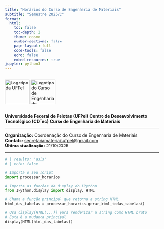 ```yaml
---
title: "Horários do Curso de Engenharia de Materiais"
subtitle: "Semestre 2025/2"
format:
  html:
    toc: false
    toc-depth: 2
    theme: cosmo
    number-sections: false
    page-layout: full
    code-tools: false
    echo: false
    embed-resources: true
jupyter: python3
---
```


<div style="display: flex; align-items: center; gap: 2em; margin-bottom: 1em;">
  <img src="https://jcconcursos.com.br/media/_versions/orgao/concurso-ufpel-72815_sm.jpg" alt="Logotipo da UFPel" style="height: 80px;">
  <img src="https://wp.ufpel.edu.br/engmateriais/files/2025/02/engmat.png" alt="Logotipo do Curso de Engenharia de Materiais" style="height: 80px;">
</div>

**Universidade Federal de Pelotas (UFPel)** **Centro de Desenvolvimento Tecnológico (CDTec)** **Curso de Engenharia de Materiais**

---

**Organização:** Coordenação do Curso de Engenharia de Materiais  
**Contato:** [secretariamateriaisufpel@gmail.com](mailto:secretariamateriaisufpel@gmail.com)  
**Última atualização:** 21/10/2025

---

```python
# | results: 'asis' 
# | echo: false

# Importa o seu script
import processar_horarios

# Importa as funções de display do IPython
from IPython.display import display, HTML

# Chama a função principal que retorna a string HTML
html_das_tabelas = processar_horarios.gerar_html_todas_tabelas()

# Usa display(HTML(...)) para renderizar a string como HTML bruto
# Esta é a mudança principal
display(HTML(html_das_tabelas))
```
